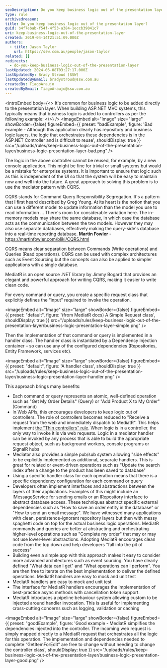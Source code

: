 ```yaml
---
seoDescription: Do you keep business logic out of the presentation layer? MediatR simplifies CQRS and keeps logic independent of UI.
type: rule
archivedreason:
title: Do you keep business logic out of the presentation layer?
guid: b4f7ebab-f54f-4f53-a384-1eccb39041c7
uri: keep-business-logic-out-of-the-presentation-layer
created: 2019-04-14T21:51:09.000Z
authors:
  - title: Jason Taylor
    url: https://ssw.com.au/people/jason-taylor
related: []
redirects:
  - do-you-keep-business-logic-out-of-the-presentation-layer
lastUpdated: 2024-06-08T03:27:17.000Z
lastUpdatedBy: Brady Stroud [SSW]
lastUpdatedByEmail: bradystroud@ssw.com.au
createdBy: TiagoAraujo
createdByEmail: TiagoAraujo@ssw.com.au
---
```


<introEmbed
  body={<>
It's common for business logic to be added directly to the presentation layer. When building ASP.NET MVC systems, this typically means that business logic is added to controllers as per the following example:
  </>}
/>
<imageEmbed
  alt="Image"
  size="large"
  showBorder={false}
  figureEmbed={{
    preset: "badExample",
    figure: 'Bad example - Although this application clearly has repository and business logic layers, the logic that orchestrates these dependencies is in the ASP.NET Controller and is difficult to reuse',
    shouldDisplay: true
  }}
  src="/uploads/rules/keep-business-logic-out-of-the-presentation-layer/business-logic-presentation-layer-bad.png"
/>

The logic in the above controller cannot be reused, for example, by a new console application. This might be fine for trivial or small systems but would be a mistake for enterprise systems. It is important to ensure that logic such as this is independent of the UI so that the system will be easy to maintain now and well into the future. A great approach to solving this problem is to use the mediator pattern with CQRS.

CQRS stands for Command Query Responsibility Segregation. It's a pattern that I first heard described by Greg Young. At its heart is the notion that you can use a different model to update information than the model you use to read information
...
There's room for considerable variation here. The in-memory models may share the same database, in which case the database acts as the communication between the two models. However they may also use separate databases, effectively making the query-side's database into a real-time reporting database.
**Martin Fowler** - <https://martinfowler.com/bliki/CQRS.html>

CQRS means clear separation between Commands (Write operations) and Queries (Read operations).
CQRS can be used with complex architectures such as Event Sourcing but the concepts can also be applied to simpler applications with a single database.

MediatR is an open source .NET library by Jimmy Bogard that provides an elegant and powerful approach for writing CQRS, making it easier to write clean code.

For every command or query, you create a specific request class that explicitly defines the “input” required to invoke the operation.


<imageEmbed
  alt="Image"
  size="large"
  showBorder={false}
  figureEmbed={{
    preset: "default",
    figure: '(from MediatR docs) A Simple Request class',
    shouldDisplay: true
  }}
  src="/uploads/rules/keep-business-logic-out-of-the-presentation-layer/business-logic-presentation-layer-simple.png"
/>

Then the implementation of that command or query is implemented in a handler class. The handler class is instantiated by a Dependency Injection container – so can use any of the configured dependencies (Repositories, Entity Framework, services etc).


<imageEmbed
  alt="Image"
  size="large"
  showBorder={false}
  figureEmbed={{
    preset: "default",
    figure: 'A handler class',
    shouldDisplay: true
  }}
  src="/uploads/rules/keep-business-logic-out-of-the-presentation-layer/business-logic-presentation-layer-handler.png"
/>

This approach brings many benefits:

* Each command or query represents an atomic, well-defined operation such as "Get My Order Details" (Query) or "Add Product X to My Order" (Command)
* In Web APIs, this encourages developers to keep logic out of controllers. The role of controllers becomes reduced to "Receive a request from the web and immediately dispatch to MediatR". This helps implement [the "Thin controllers" rule](/do-you-use-thin-controllers-fat-models-and-dumb-views). When logic is in a controller, the only way to invoke it is via web requests. Logic in a mediator handler can be invoked by any process that is able to build the appropriate request object, such as background workers, console programs or SignalR hubs
* Mediator also provides a simple pub/sub system allowing "side effects" to be explicitly implemented as additional, separate handlers. This is great for related or event-driven operations such as "Update the search index after a change to the product has been saved to database"
* Using a specific handler class for each operation means that there is a specific dependency configuration for each command or query
* Developers often implement interfaces and abstractions between the layers of their applications. Examples of this might include an IMessageService for sending emails or an IRepository interface to abstract database access. These techniques abstract specific external dependencies such as "How to save an order entity in the database" or "How to send an email message". We have witnessed many applications with clean, persistence-ignorant repository layers but then with messy spaghetti code on top for the actual business logic operations. MediatR commands and queries are better at abstracting and orchestrating higher-level operations such as "Complete my order" that may or may not use lower-level abstractions. Adopting MediatR encourages clean code from the top down and help developers "fall into the pit of success"
* Building even a simple app with this approach makes it easy to consider more advanced architectures such as event sourcing. You have clearly defined "What data can I get" and "What operations can I perform". You are then free to iterate on the best implementation to deliver the defined operations. MediatR handlers are easy to mock and unit test
* MediatR handlers are easy to mock and unit test
* The interface for MediatR handlers encourages the implementation of best-practice async methods with cancellation token support.
* MediatR introduces a pipeline behaviour system allowing custom to be injected around handler invocation. This is useful for implementing cross-cutting concerns such as logging, validation or caching

<imageEmbed
  alt="Image"
  size="large"
  showBorder={false}
  figureEmbed={{
    preset: "goodExample",
    figure: 'Good example - MediatR simplifies the dependencies injected into the controller. The incoming web request is simply mapped directly to a MediatR request that orchestrates all the logic for this operation. The implementation and dependencies needed to complete “GetItemForEdit” are free to change without needing to change the controller class',
    shouldDisplay: true
  }}
  src="/uploads/rules/keep-business-logic-out-of-the-presentation-layer/business-logic-presentation-layer-good.png"
/>
